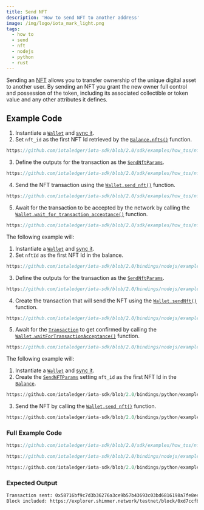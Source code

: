 ```yaml
---
title: Send NFT
description: 'How to send NFT to another address'
image: /img/logo/iota_mark_light.png
tags:
  - how to
  - send
  - nft
  - nodejs
  - python
  - rust
---
```



Sending an [NFT](/learn/protocols/stardust/core-concepts/multi-asset-ledger#non-fungible-tokens-nfts)
allows you to transfer ownership of the unique digital asset to another user. By sending an NFT you grant the new owner full control and possession of the token, including its
associated collectible or token value and any other attributes it defines.

## Example Code

<Tabs groupId="language" queryString>
<TabItem value="rust" label="Rust">

1. Instantiate a [`Wallet`](file:///home/lucas/Documents/IOTA/iota-sdk/target/doc/iota_sdk/wallet/core/struct.Wallet.html) and [sync it](../accounts-and-addresses/check-balance.mdx).
2. Set `nft_id` as the first NFT Id retrieved by the [`Balance.nfts()`](file:///home/lucas/Documents/IOTA/iota-sdk/target/doc/iota_sdk/wallet/types/balance/struct.Balance.html#method.nfts) function.

<div className={'hide-code-block-extras'}>

```rust reference
https://github.com/iotaledger/iota-sdk/blob/2.0/sdk/examples/how_tos/nfts/send_nft.rs#L38
```

</div>

3. Define the outputs for the transaction as the [`SendNftParams`](file:///home/lucas/Documents/IOTA/iota-sdk/target/doc/iota_sdk/wallet/struct.SendNftParams.html).

<div className={'hide-code-block-extras'}>

```rust reference
https://github.com/iotaledger/iota-sdk/blob/2.0/sdk/examples/how_tos/nfts/send_nft.rs#L44
```

</div>

4. Send the NFT transaction using the [`Wallet.send_nft()`](file:///home/lucas/Documents/IOTA/iota-sdk/target/doc/iota_sdk/wallet/core/struct.Wallet.html#method.send_nft) function.

<div className={'hide-code-block-extras'}>

```rust reference
https://github.com/iotaledger/iota-sdk/blob/2.0/sdk/examples/how_tos/nfts/send_nft.rs#L48
```

</div>

5. Await for the transaction to be accepted by the network by calling the [`Wallet.wait_for_transaction_acceptance()`](file:///home/lucas/Documents/IOTA/iota-sdk/target/doc/iota_sdk/wallet/core/struct.Wallet.html#method.wait_for_transaction_acceptance) function.

<div className={'hide-code-block-extras'}>

```rust reference
https://github.com/iotaledger/iota-sdk/blob/2.0/sdk/examples/how_tos/nfts/send_nft.rs#L51-L53
```

</div>

</TabItem>
<TabItem value="typescript-node" label="Typescript (Node.js)">

The following example will:

1. Instantiate a [`Wallet`](http://localhost:3000/iota-sdk/2.0/references/nodejs/classes/Wallet) and [sync it](../accounts-and-addresses/check-balance.mdx).
2. Set `nftId` as the first NFT Id in the balance.

<div className={'hide-code-block-extras'}>

```typescript reference
https://github.com/iotaledger/iota-sdk/blob/2.0/bindings/nodejs/examples/how_tos/nfts/send_nft.ts#L44-L48
```

</div>

3. Define the outputs for the transaction as the [`SendNftParams`](../../references/nodejs/interfaces/SendNftParams.md).

<div className={'hide-code-block-extras'}>

```typescript reference
https://github.com/iotaledger/iota-sdk/blob/2.0/bindings/nodejs/examples/how_tos/nfts/send_nft.ts#L50-L55
```

</div>

4. Create the transaction that will send the NFT using the [`Wallet.sendNft()`](../../references/nodejs/classes/Wallet.md#sendnft) function.

<div className={'hide-code-block-extras'}>

```typescript reference
https://github.com/iotaledger/iota-sdk/blob/2.0/bindings/nodejs/examples/how_tos/nfts/send_nft.ts#L58
```

</div>

5. Await for the [`Transaction`](../../references/nodejs/classes/Transaction.md) to get confirmed by calling the
[`Wallet.waitForTransactionAcceptance()`](../../references/nodejs/classes/Wallet.md#waitfortransactionacceptance)
function.

<div className={'hide-code-block-extras'}>

```typescript reference
https://github.com/iotaledger/iota-sdk/blob/2.0/bindings/nodejs/examples/how_tos/nfts/send_nft.ts#L62
```

</div>

</TabItem>
<TabItem value="python" label="Python">

The following example will:

1. Instantiate a [`Wallet`](http://localhost:3000/iota-sdk/2.0/references/python/iota_sdk/wallet/) and [sync it](../accounts-and-addresses/check-balance.mdx).
2. Create the [`SendNFTParams`](http://localhost:3000/iota-sdk/2.0/references/python/iota_sdk/types/send_params/#sendnftparams-objects) setting `nft_id` as the first NFT Id in the [`Balance`](http://localhost:3000/iota-sdk/2.0/references/python/iota_sdk/types/balance/).

<div className={'hide-code-block-extras'}>

```python reference
https://github.com/iotaledger/iota-sdk/blob/2.0/bindings/python/examples/how_tos/nfts/send_nft.py#L20-L23
```

</div>

3. Send the NFT by calling the [`Wallet.send_nft()`](http://localhost:3000/iota-sdk/2.0/references/python/iota_sdk/wallet/#send_nft) function.

<div className={'hide-code-block-extras'}>

```python reference
https://github.com/iotaledger/iota-sdk/blob/2.0/bindings/python/examples/how_tos/nfts/send_nft.py#L25
```

</div>

</TabItem>
</Tabs>

### Full Example Code

<Tabs groupId="language" queryString>
<TabItem value="rust" label="Rust">

```rust reference
https://github.com/iotaledger/iota-sdk/blob/2.0/sdk/examples/how_tos/nfts/send_nft.rs
```

</TabItem>
<TabItem value="typescript-node" label="Typescript (Node.js)">

```typescript reference
https://github.com/iotaledger/iota-sdk/blob/2.0/bindings/nodejs/examples/how_tos/nfts/send_nft.ts
```

</TabItem>
<TabItem value="python" label="Python">

```python reference
https://github.com/iotaledger/iota-sdk/blob/2.0/bindings/python/examples/how_tos/nfts/send_nft.py
```

</TabItem>
</Tabs>

### Expected Output

```bash
Transaction sent: 0x58716bf9c7d3b36276a3ce9b57b43693c03bd6816198a7fe8ee1b814c424dae6
Block included: https://explorer.shimmer.network/testnet/block/0xd7ccfb7922a719dcee7e4bf15eaf3a6983c378b7a4c16adf34a3eb001cfc5773
```
